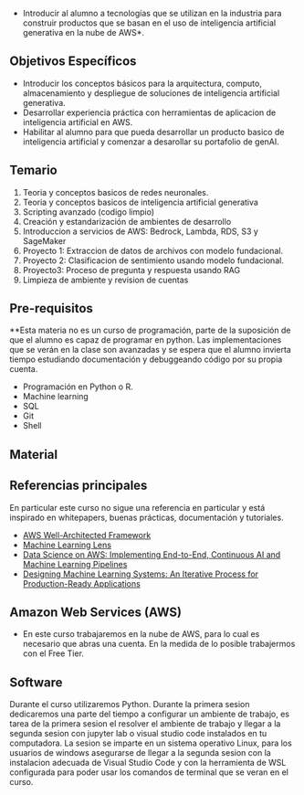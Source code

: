 
* Introducir al alumno a tecnologías que se utilizan en la industria para 
construir productos que se basan en el uso de inteligencia artificial generativa en la nube de AWS*.

## Objetivos Específicos {-}

* Introducir los conceptos básicos para la arquitectura, computo, 
almacenamiento y despliegue de soluciones de inteligencia artificial generativa.
* Desarrollar experiencia práctica con herramientas de aplicacion de inteligencia artificial en AWS.
* Habilitar al alumno para que pueda desarrollar un producto basico de inteligencia artificial y comenzar a desarollar su portafolio de genAI.

## Temario {-}

1. Teoria y conceptos basicos de redes neuronales.
2. Teoria y conceptos basicos de inteligencia artificial generativa
3. Scripting avanzado (codigo limpio)
4. Creación y estandarización de ambientes de desarrollo
5. Introduccion a servicios de AWS: Bedrock, Lambda, RDS, S3 y SageMaker
6. Proyecto 1: Extraccion de datos de archivos con modelo fundacional.
7. Proyecto 2: Clasificacion de sentimiento usando modelo fundacional.
8. Proyecto3: Proceso de pregunta y respuesta usando RAG
9. Limpieza de ambiente y revision de cuentas


## Pre-requisitos {-}

**Esta materia no es un curso de programación, parte de la suposición de que el 
alumno es capaz de programar en python. Las implementaciones que se verán en la clase son avanzadas y se espera que el alumno invierta tiempo estudiando documentación y debuggeando código por su propia cuenta.

* Programación en Python o R.
* Machine learning
* SQL
* Git
* Shell

## Material {-}

## Referencias principales {-}

En particular este curso no sigue una referencia en particular y está 
inspirado en whitepapers, buenas prácticas, documentación y tutoriales.

- [AWS Well-Architected Framework](https://docs.aws.amazon.com/wellarchitected/latest/framework/welcome.html)
- [Machine Learning Lens](https://docs.aws.amazon.com/wellarchitected/latest/machine-learning-lens/machine-learning-lens.html)
- [Data Science on AWS: Implementing End-to-End, Continuous AI and Machine Learning Pipelines](https://www.amazon.com/Data-Science-AWS-End-End/dp/1492079391)
- [Designing Machine Learning Systems: An Iterative Process for Production-Ready Applications](https://www.amazon.com/-/es/Chip-Huyen/dp/1098107969/ref=sr_1_1?keywords=designing+machine+learning+systems&qid=1671403603&s=books&sprefix=designing+machinbe+le%2Cstripbooks-intl-ship%2C172&sr=1-1)

## Amazon Web Services (AWS) {-}

* En este curso trabajaremos en la nube de AWS, para lo cual es necesario que 
abras una cuenta. En la medida de lo posible trabajermos con el Free Tier.


## Software {-}

Durante el curso utilizaremos Python. Durante la primera sesion dedicaremos una parte del tiempo a configurar un ambiente de trabajo, es tarea de la primera sesion el resolver el ambiente de trabajo y llegar a la segunda sesion con jupyter lab o visual studio code instalados en tu computadora. 
La sesion se imparte en un sistema operativo Linux, para los usuarios de windows asegurarse de llegar a la segunda sesion con la instalacion adecuada de Visual Studio Code y con la herramienta de WSL configurada para poder usar los comandos de terminal que se veran en el curso.  

